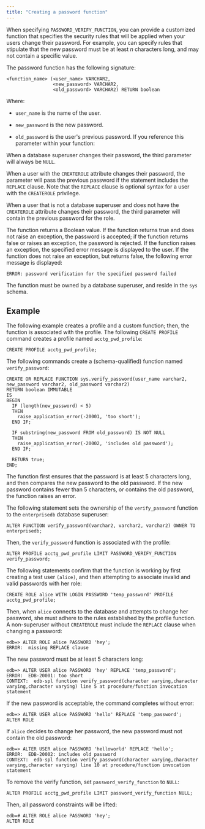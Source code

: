 ```yaml
---
title: "Creating a password function"
---
```


<div id="creating_a_password_function" class="registered_link"></div>

When specifying `PASSWORD_VERIFY_FUNCTION`, you can provide a customized function that specifies the security rules that will be applied when your users change their password. For example, you can specify rules that stipulate that the new password must be at least *n* characters long, and may not contain a specific value.

The password function has the following signature:

```text
<function_name> (<user_name> VARCHAR2,
                 <new_password> VARCHAR2,
                 <old_password> VARCHAR2) RETURN boolean
```

Where:

-   `user_name` is the name of the user.

-   `new_password` is the new password.

-   `old_password` is the user's previous password. If you reference this parameter within your function:

When a database superuser changes their password, the third parameter will always be `NULL`.

When a user with the `CREATEROLE` attribute changes their password, the parameter will pass the previous password if the statement includes the `REPLACE` clause. Note that the `REPLACE` clause is optional syntax for a user with the `CREATEROLE` privilege.

When a user that is not a database superuser and does not have the `CREATEROLE` attribute changes their password, the third parameter will contain the previous password for the role.

The function returns a Boolean value. If the function returns true and does not raise an exception, the password is accepted; if the function returns false or raises an exception, the password is rejected. If the function raises an exception, the specified error message is displayed to the user. If the function does not raise an exception, but returns false, the following error message is displayed:

`ERROR: password verification for the specified password failed`

The function must be owned by a database superuser, and reside in the `sys` schema.

## Example

The following example creates a profile and a custom function; then, the function is associated with the profile. The following `CREATE PROFILE` command creates a profile named `acctg_pwd_profile`:

```text
CREATE PROFILE acctg_pwd_profile;
```

The following commands create a (schema-qualified) function named `verify_password`:

```text
CREATE OR REPLACE FUNCTION sys.verify_password(user_name varchar2,
new_password varchar2, old_password varchar2)
RETURN boolean IMMUTABLE
IS
BEGIN
  IF (length(new_password) < 5)
  THEN
    raise_application_error(-20001, 'too short');
  END IF;

  IF substring(new_password FROM old_password) IS NOT NULL
  THEN
    raise_application_error(-20002, 'includes old password');
  END IF;

  RETURN true;
END;
```

The function first ensures that the password is at least 5 characters long, and then compares the new password to the old password. If the new password contains fewer than 5 characters, or contains the old password, the function raises an error.

The following statement sets the ownership of the `verify_password` function to the `enterprisedb` database superuser:

```text
ALTER FUNCTION verify_password(varchar2, varchar2, varchar2) OWNER TO
enterprisedb;
```

Then, the `verify_password` function is associated with the profile:

```text
ALTER PROFILE acctg_pwd_profile LIMIT PASSWORD_VERIFY_FUNCTION
verify_password;
```

The following statements confirm that the function is working by first creating a test user `(alice)`, and then attempting to associate invalid and valid passwords with her role:

```text
CREATE ROLE alice WITH LOGIN PASSWORD 'temp_password' PROFILE
acctg_pwd_profile;
```

Then, when `alice` connects to the database and attempts to change her password, she must adhere to the rules established by the profile function. A non-superuser without `CREATEROLE` must include the `REPLACE` clause when changing a password:

```text
edb=> ALTER ROLE alice PASSWORD 'hey';
ERROR:  missing REPLACE clause
```

The new password must be at least 5 characters long:

```text
edb=> ALTER USER alice PASSWORD 'hey' REPLACE 'temp_password';
ERROR:  EDB-20001: too short
CONTEXT:  edb-spl function verify_password(character varying,character
varying,character varying) line 5 at procedure/function invocation statement
```

If the new password is acceptable, the command completes without error:

```text
edb=> ALTER USER alice PASSWORD 'hello' REPLACE 'temp_password';
ALTER ROLE
```

If `alice` decides to change her password, the new password must not contain the old password:

```text
edb=> ALTER USER alice PASSWORD 'helloworld' REPLACE 'hello';
ERROR:  EDB-20002: includes old password
CONTEXT:  edb-spl function verify_password(character varying,character
varying,character varying) line 10 at procedure/function invocation statement
```

To remove the verify function, set `password_verify_function` to `NULL`:

```text
ALTER PROFILE acctg_pwd_profile LIMIT password_verify_function NULL;
```

Then, all password constraints will be lifted:

```text
edb=# ALTER ROLE alice PASSWORD 'hey';
ALTER ROLE
```
